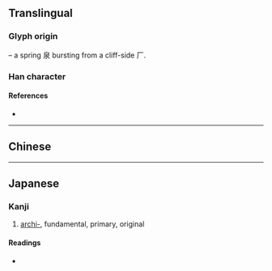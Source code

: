 {{character info/new}}
{{also|原}}
==Translingual==

===Glyph origin===
{{liushu|i}} – a spring 泉 bursting from a cliff-side 厂.

===Han character===
{{Han char|rn=27|rad=厂|as=09|sn=11|four=|canj=MHAE|ids=⿸厂泉}}

====References====
* {{Han ref|kx=0162.150|dkj=02982|dj=0370.020|hdz=10075.160|uh=53A1|ud=21409}}

----

==Chinese==
{{zh-see|原|v}}

----

==Japanese==

===Kanji===
{{ja-kanji|grade=|rs=厂09}}

# [[archi-]], fundamental, primary, original

====Readings====
* {{ja-readings|on=[[げん]] (gen)|kun=}}
